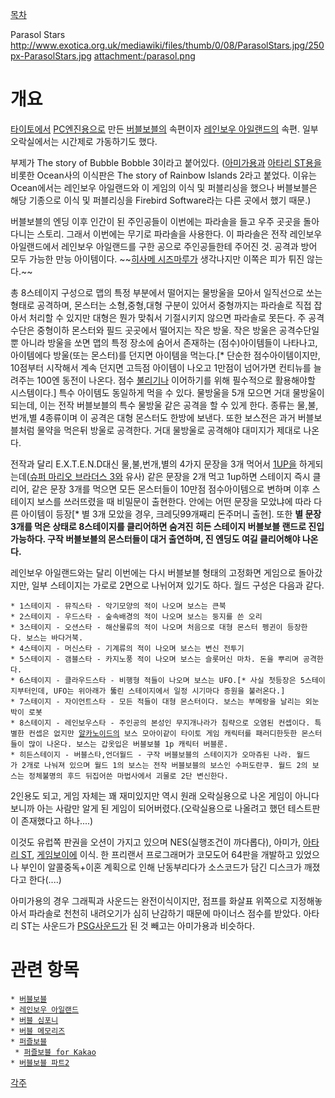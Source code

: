 [[목차]]

Parasol Stars
http://www.exotica.org.uk/mediawiki/files/thumb/0/08/ParasolStars.jpg/250px-ParasolStars.jpg
attachment:/parasol.png

= 개요 =
[[타이토]]에서 [[PC엔진]]용으로 만든 [[버블보블]]의 속편이자 [[레인보우 아일랜드]]의 속편.
일부 오락실에서는 시간제로 가동하기도 했다.

부제가 The story of Bubble Bobble 3이라고 붙어있다. ([[아미가]]용과 [[아타리 ST]]용을 비롯한 Ocean사의 이식판은 The story of Rainbow Islands 2라고 붙었다. 이유는 Ocean에서는 레인보우 아일랜드와 이 게임의 이식 및 퍼블리싱을 했으나 버블보블은 해당 기종으로 이식 및 퍼블리싱을 Firebird Software라는 다른 곳에서 했기 때문.)

버블보블의 엔딩 이후 인간이 된 주인공들이 이번에는 파라솔을 들고 우주 곳곳을 돌아다니는 스토리. 그래서 이번에는 무기로 파라솔을 사용한다. 이 파라솔은 전작 레인보우 아일랜드에서 레인보우 아일랜드를 구한 공으로 주인공들한테 주어진 것. 공격과 방어 모두 가능한 만능 아이템이다. ~~[[히사메 시즈마루]]가 생각나지만 이쪽은 피가 튀진 않는다.~~

총 8스테이지 구성으로 맵의 특정 부분에서 떨어지는 물방울을 모아서 일직선으로 쏘는 형태로 공격하며, 몬스터는 소형,중형,대형 구분이 있어서 중형까지는 파라솔로 직접 잡아서 처리할 수 있지만 대형은 뭔가 맞춰서 기절시키지 않으면 파라솔로 못든다. 주 공격수단은 중형이하 몬스터와 필드 곳곳에서 떨어지는 작은 방울. 작은 방울은 공격수단일뿐 아니라 방울을 쏘면 맵의 특정 장소에 숨어서 존재하는 (점수)아이템들이 나타나고, 아이템에다 방울(또는 몬스터)를 던지면 아이템을 먹는다.[* 단순한 점수아이템이지만, 10점부터 시작해서 계속 던지면 고득점 아이템이 나오고 1만점이 넘어가면 컨티뉴를 늘려주는 100엔 동전이 나온다. 점수 [[불리기]]나 이어하기를 위해 필수적으로 활용해야할 시스템이다.] 특수 아이템도 동일하게 먹을 수 있다. 물방울을 5개 모으면 거대 물방울이 되는데, 이는 전작 버블보블의 특수 물방울 같은 공격을 할 수 있게 한다. 종류는 물,불,번개,별 4종류이며 이 공격은 대형 몬스터도 한방에 보낸다. 또한 보스전은 과거 버블보블처럼 물약을 먹은뒤 방울로 공격한다. 거대 물방울로 공격해야 대미지가 제대로 나온다.

전작과 달리 E.X.T.E.N.D대신 물,불,번개,별의 4가지 문장을 3개 먹어서 [[1UP]]을 하게되는데([[슈퍼 마리오 브라더스 3]]와 유사) 같은 문장을 2개 먹고 1up하면 스테이지 즉시 클리어, 같은 문장 3개를 먹으면 모든 몬스터들이 10만점 점수아이템으로 변하며 이후 스테이지 보스를 쓰러뜨렸을 때 비밀문이 출현한다. 안에는 어떤 문장을 모았냐에 따라 다른 아이템이 등장[* 별 3개 모았을 경우, 크레딧99개째리 돈주머니 출현]. 또한 '''별 문장 3개를 먹은 상태로 8스테이지를 클리어하면 숨겨진 히든 스테이지 버블보블 랜드로 진입가능하다. 구작 버블보블의 몬스터들이 대거 출연하며, 진 엔딩도 여길 클리어해야 나온다.'''

레인보우 아일랜드와는 달리 이번에는 다시 버블보블 형태의 고정화면 게임으로 돌아갔지만, 일부 스테이지는 가로로 2면으로 나뉘어져 있기도 하다. 월드 구성은 다음과 같다.
 
 * 1스테이지 - 뮤직스타 - 악기모양의 적이 나오며 보스는 큰북
 * 2스테이지 - 우드스타 - 숲속배경의 적이 나오며 보스는 둥지를 쓴 오리
 * 3스테이지 - 오션스타 - 해산물류의 적이 나오며 처음으로 대형 몬스터 펭귄이 등장한다. 보스는 바다거북.
 * 4스테이지 - 머신스타 - 기계류의 적이 나오며 보스는 변신 전투기
 * 5스테이지 - 갬블스타 - 카지노풍 적이 나오며 보스는 슬롯머신 마차. 돈을 뿌리며 공격한다.
 * 6스테이지 - 클라우드스타 - 비행형 적들이 나오며 보스는 UFO.[* 사실 첫등장은 5스테이지부터인데, UFO는 위아래가 뚫린 스테이지에서 일정 시기마다 증원을 불러온다.]
 * 7스테이지 - 자이언트스타 - 모든 적들이 대형 몬스터이다. 보스는 부메랑을 날리는 외눈박이 로봇
 * 8스테이지 - 레인보우스타 - 주인공의 본성인 무지개나라가 침략으로 오염된 컨셉이다. 특별한 컨셉은 없지만 [[알카노이드]]의 보스 모아이같이 타이토 게임 캐릭터를 패러디한듯한 몬스터들이 많이 나온다. 보스는 갑옷입은 버블보블 1p 캐릭터 버블룬.
 * 히든스테이지 - 버블스타,언더월드 - 구작 버블보블의 스테이지가 오마쥬된 나라. 월드가 2개로 나눠져 있으며 월드 1의 보스는 전작 버블보블의 보스인 수퍼도란쿠. 월드 2의 보스는 정체불명의 후드 뒤집어쓴 마법사에서 괴물로 2단 변신한다.

2인용도 되고, 게임 자체는 꽤 재미있지만 역시 원래 오락실용으로 나온 게임이 아니다보니까 아는 사람만 알게 된 게임이 되어버렸다.(오락실용으로 나올려고 했던 테스트판이 존재했다고 하나....)

이것도 유럽쪽 판권을 오션이 가지고 있으며 NES(실행조건이 까다롭다), 아미가, [[아타리 ST]], [[게임보이]]에 이식. 한 프리랜서 프로그래머가 코모도어 64판을 개발하고 있었으나 부인이 알콜중독+이혼 계획으로 인해 난동부리다가 소스코드가 담긴 디스크가 깨졌다고 한다(....)

아미가용의 경우 그래픽과 사운드는 완전이식이지만, 점프를 화살표 위쪽으로 지정해놓아서 파라솔로 천천히 내려오기가 심히 난감하기 때문에 마이너스 점수를 받았다. 아타리 ST는 사운드가 [[PSG]]사운드가 된 것 빼고는 아미가용과 비슷하다.

= 관련 항목 =
 * [[버블보블]]
 * [[레인보우 아일랜드]]
 * [[버블 심포니]]
 * [[버블 메모리즈]]
 * [[퍼즐보블]]
  * [[퍼즐보블 for Kakao]]
 * [[버블보블 파트2]]

[[각주]]
